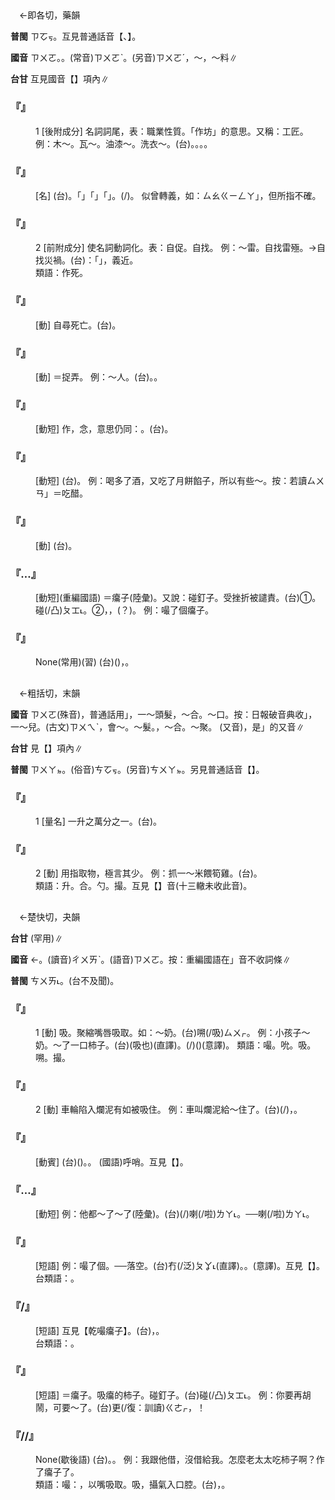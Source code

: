 
=={{ruby|作|ㄗㄨㄛ}}==

　←即各切，藥韻{{ruby|＝|ㄗㄨㄛˋ}}

'''普閩''' <rt>ㄗㆦㆶ</rt>。互見普通話音【{{ruby|作|ㄗㄨㄛˋ}}、{{ruby|作|ㄗㄨㄛˊ}}】。

'''國音''' <rt>ㄗㄨㄛ</rt>。{{ruby|←|ㄗㄨㄛˋ}}。(常音)<rt>ㄗㄨㄛˋ</rt>。(另音)<rt>ㄗㄨㄛˊ</rt>，～{{ruby|踐|·ㄐㄧㄢ}}，～料∥

'''台甘''' 互見國音【{{ruby|作|ㄗㄨㄛˋ}}】項內∥

    

==='''『{{ruby|作|ㄗㄨㄛ}}』'''===
:1  [後附成分] 名詞詞尾，表：職業性質。「作坊」的意思。又稱：工匠。 例：木～。瓦～。油漆～。洗衣～。(台){{ruby|木|ㆠㄚㆵ ͘}}{{ruby|匠|ㄑㄧㆧ˫}}{{ruby|/|ㄑㄧㆫ˫}}。{{ruby|塗|ㄊㆦˊ}}{{ruby|水|ㄗㄨㄧˋ}}{{ruby|司|ㄙㄞ}}{{ruby|父|ㄏㄨ˫}}。{{ruby|油|ㄧㄨˊ}}{{ruby|漆|ㄘㄚㆵ}}{{ruby|工|ㄍㄤ}}。{{ruby|洗|ㄙㆤˋ}}{{ruby|衫|ㄙㆩ}}{{ruby|間|ㄍㄧㄥ}}。
    

==='''『{{ruby|作|ㄗㄨㄛ}}{{ruby|坊|·ㄈㄤ}}』'''===
: [名] (台){{ruby|古|ㄍㆦˋ}}{{ruby|早|ㄗㄚˋ}}{{ruby|做|ㄗㄨㆤ˪}}{{ruby|/|ㄗㄜ˪}}{{ruby|手|ㄑㄧㄨˋ}}{{ruby|工|ㄍㄤ}}{{ruby|藝|ㆣㆤ˫}}{{ruby|或|ㄧㄚㆷ ͘}}{{ruby|是|ㄒㄧ˫}}{{ruby|加|ㄍㄚ}}{{ruby|工|ㄍㄤ}}{{ruby|場|ㄉㄧㆧˊ}}{{ruby|/|ㄉㄧㆫˊ}}。{{ruby|意|ㄧ˪}}{{ruby|思|ㄙㄨ˪}}{{ruby|像|ㄑㄧㆫ˫}}{{ruby|/|ㄑㄧㆧ˫}}「{{ruby|洗|ㄙㆤˋ}}{{ruby|衫|ㄙㆩ}}{{ruby|間|ㄍㄧㄥ}}」{{ruby|丌|ㆤ}}「{{ruby|間|ㄍㄧㄥ}}」{{ruby|台|ㄉㄞˊ}}{{ruby|灣|ㄨㄢˊ}}{{ruby|古|ㄍㆦˋ}}{{ruby|早|ㄗㄚˋ}}{{ruby|有|ㄨ˫}}「{{ruby|牛|ㆣㄨˊ}}{{ruby|磨|ㆠㄜ˫}}{{ruby|間|ㄍㄧㄥ}}」。{{ruby|是|ㄒㄧ˫}}{{ruby|利|ㄌㄧ˫}}{{ruby|用|ㄧㆲ˫}}{{ruby|/|ㄧㄥ˫}}{{ruby|牛|ㆣㄨˊ}}{{ruby|力|ㄌㄚㆵ ͘}}{{ruby|拖|ㄊㄨㄚ}}(/{{ruby|挨|ㄨㆤ}}{{ruby|/|ㆤ}}){{ruby|研|ㆣㄧㄥˋ}}{{ruby|粉|ㄏㄨㄣˋ}}{{ruby|丌|ㆤ}}{{ruby|家|ㄍㄚ}}{{ruby|庭|ㄉㄧㄥˊ}}{{ruby|工|ㄍㄤ}}{{ruby|業|ㆣㄧㄚㆴ ͘}}。 似曾轉義，如：{{ruby|「|ㄎㄚ}}<rt>ㄙㄠ</rt><rt>ㄍㄧㄥ</rt><rt>ㄚ</rt>」，但所指不確。
    

==='''『{{ruby|作|ㄗㄨㄛ}}』'''===
:2  [前附成分] 使名詞動詞化。表：自促。自找。 例：～雷。自找雷殛。→自找災禍。(台){{ruby|按|ㄢ˪}}：{{ruby|台|ㄉㄞˊ}}{{ruby|語|ㆣㄨˋ}}{{ruby|/|ㆣㄧˋ}}{{ruby|有|ㄨ˫}}「{{ruby|雷|ㄌㄨㄧˊ}}{{ruby|工|ㄍㆲ}}{{ruby|仔|ㄚ}}{{ruby|點|ㄉㄧㆰˋ}}{{ruby|心|ㄒㄧㆬ}}」，義近。
:類語：作死。
:
    

==='''『{{ruby|作|ㄗㄨㄛ}}{{ruby|死|ㄙˇ}}』'''===
: [動] 自尋死亡。(台){{ruby|家|ㄍㄚ}}{{ruby|己|ㄉㄧ˫}}{{ruby|/|ㄍㄧ˫}}{{ruby|尋|ㄘㄨㆤ˫}}{{ruby|/|ㄘㆤ˫}}{{ruby|死|·ㄒㄧˋ}}{{ruby|路|ㄌㆦ˫}}。
    

==='''『{{ruby|作|ㄗㄨㄛ}}{{ruby|弄|ㄋㄨㄥˋ}}』'''===
: [動] ＝捉弄。 例：～人。(台){{ruby|創|ㄘㆲ˪}}{{ruby|治|ㄉㄧ˫}}{{ruby|人|ㄌㄤˊ}}。{{ruby|共|ㄍㄚ˫}}{{ruby|人|ㄌㄤˊ}}{{ruby|創|ㄘㆲ˪}}{{ruby|景|ㄍㄧㄥˋ}}。
    

==='''『{{ruby|作|ㄗㄨㄛ}}{{ruby|揖|ㄧ}}』'''===
: [動短] 作，念{{ruby|：|ㄗㄨㄛ}}，意思仍同：{{ruby|作|ㄗㄨㄛˋ}}。(台){{ruby|揖|ㄧㆴ}}{{ruby|禮|ㄌㆤˋ}}。
    

==='''『{{ruby|作|ㄗㄨㄛ}}{{ruby|酸|ㄙㄨㄢ}}』'''===
: [動短] (台){{ruby|胃|ㄨㄧ˫}}{{ruby|溢|ㄧㆤㆶ}}{{ruby|酸|ㄙㆭ}}。 例：喝多了酒，又吃了月餅餡子，所以有些～。按：若讀{{ruby|「|ㄗㄨㄛˋ}}<rt>ㄙㄨㄢ</rt>」＝吃醋。
    

==='''『{{ruby|打|ㄉㄚˇ}}{{ruby|夜|ㄧㄝˋ}}{{ruby|作|ㄗㄨㄛ}}』'''===
: [動] (台){{ruby|做|ㄗㄨㆤ˪}}{{ruby|/|ㄗㄜ˪}}{{ruby|暝|ㄇㄧˊ}}{{ruby|/|ㄇㆤˊ}}{{ruby|工|ㄍㄤ}}。
    

==='''『{{ruby|作|ㄗㄨㄛ}}…{{ruby|癟|ㄅㄧㄝˇ}}{{ruby|子|·ㄗˇ}}』'''===
: [動短](重編國語) ＝{{ruby|嘬|ㄗㄨㄛ}}癟子(陸彙)。又說：碰釘子。受挫折被譴責。(台)①{{ruby|碰|ㄆㆲ˪}}{{ruby|釘|ㄉㄧㄥ}}{{ruby|/|ㄉㄢ˪}}。{{ruby|食|ㄐㄧㄚㆷ ͘}}碰(/凸)<rt>ㄆㆲ˪</rt>{{ruby|餅|ㄅㄧㆩˋ}}。②{{ruby|失|ㄒㄧㆴ}}{{ruby|敗|ㄅㄞ˫}}，{{ruby|膜|ㄇㆦㆷ ͘}}{{ruby|去|·ㄎㄧ˪}}，{{ruby|<mark>&#xffb5a;</mark>|ㆰˋ}}{{ruby|扁|ㄅㆪˋ}}{{ruby|膏|ㄍㄜˊ}}(？)。 例：嘬了個癟子。
    

==='''『{{ruby|你|ㄋㄧˇ}}{{ruby|就|ㄐㄧㄡˋ}}{{ruby|作|ㄗㄨㄛ}}{{ruby|吧|ㄅㄚ}}』'''===
: None(常用)(習) (台){{ruby|汝|ㄌㄧˋ}}{{ruby|敢|ㄍㆩˋ}}{{ruby|<mark>&#xffa49;</mark>|ㆠㆤㆷ}}{{ruby|/|ㆠㄨㆤㆷ}}{{ruby|做|ㄗㄨㆤ˪}}{{ruby|/|ㄗㄜ˪}}({{ruby|歹|ㄆㄞˋ}}{{ruby|/|ㄆㆮˋ}}{{ruby|事|ㄙㄨ˫}})，{{ruby|做|ㄗㄨㆤ˪}}{{ruby|/|ㄗㄜ˪}}{{ruby|汝|·ㄌㄧˋ}}{{ruby|去|·ㄎㄧ˪}}{{ruby|做|ㄗㄨㆤ˪}}{{ruby|/|ㄗㄜ˪}}。
    

=={{ruby|撮|ㄗㄨㄛ}}==

　←粗括切，末韻

'''國音''' <rt>ㄗㄨㄛ</rt>(殊音){{ruby|＝|ㄗㄨㄛˇ}}，普通話用{{ruby|「|ㄗㄨㄛˇ}}」，一～頭髮{{ruby|。|ㄘㄨㄛ}}，～合。～口。按：日報破音典收」{{ruby|(語)|ㄗㄨㄛˇ}}，一～兒。(古文)<rt>ㄗㄨㄟˋ</rt>，會～。～髮。{{ruby|(語)|ㄘㄨㄛ}}，～合。～聚。 (又音){{ruby|(文)|ㄘㄨㄛˋ}}，是{{ruby|「|ㄘㄨㄛ}}」的又音∥

'''台甘''' 見【{{ruby|撮|ㄗㄨㄛˇ}}】項內∥

'''普閩''' <rt>ㄗㄨㄚㆵ</rt>。(俗音)<rt>ㄘㆦㆶ</rt>。(另音)<rt>ㄘㄨㄚㆵ</rt>{{ruby|、|ㄗㄨㄚㆵ}}。另見普通話音【{{ruby|撮|ㄘㄨㄛ}}】。

    

==='''『{{ruby|撮|ㄗㄨㄛ}}』'''===
:1  [量名] 一升之萬分之一。(台){{ruby|一|ㄐㄧㆵ ͘}}{{ruby|升|ㄐㄧㄣ}}{{ruby|之|ㄐㄧ}}{{ruby|萬|ㆠㄢ˫}}{{ruby|分|ㄏㄨㄣ˫}}{{ruby|之|ㄐㄧ}}{{ruby|一|ㄧㆵ}}。
    

==='''『{{ruby|撮|ㄗㄨㄛ}}』'''===
:2  [動] 用指取物，極言其少。 例：抓一～米餵筍雞。(台){{ruby|<mark>&#xffbdd;</mark>|ㄇㄧㄝ}}{{ruby|一|ㄐㄧㆵ ͘}}{{ruby|撮|ㄘㆦㆶ}}{{ruby|米|ㆠㄧˋ}}{{ruby|飼|ㄑㄧ˫}}{{ruby|雞|ㄍㄨㆤ}}{{ruby|/|ㄍㆤ}}{{ruby|仔|ㄚ}}{{ruby|囝|ㄍㆩˋ}}{{ruby|/|ㄍㄧㆩˋ}}。
:類語：升。合。勺。撮。互見【{{ruby|撮|ㄗㄨㄛˇ}}】音(十三轍未收此音)。
:
    

=={{ruby|嘬|ㄗㄨㄛ}}==

　←楚快切，夬韻{{ruby|＝|ㄔㄨㄞˋ}}

'''台甘''' {{ruby|(文)|ㄗㄨㆤ˪}}(罕用)∥

'''國音''' {{ruby|(語)|ㄗㄨㄛ}}←{{ruby|(文)|ㄔㄨㄞˋ}}。(讀音)<rt>ㄔㄨㄞˋ</rt>。(語音)<rt>ㄗㄨㄛ</rt>。按：重編國語在{{ruby|「|ㄗㄨㄛ}}」音不收詞條∥

'''普閩''' <rt>ㄘㄨㄞ˪</rt>{{ruby|。|ㄘㄨㆤ˪}}。(台不及聞)。

    

==='''『{{ruby|嘬|ㄗㄨㄛ}}』'''===
:1  [動] {{ruby|吮|ㄕㄨㄣˇ}}吸。聚縮嘴唇吸取。如：～奶。(台)嗍(/吸)<rt>ㄙㄨㆷ</rt>。 例：小孩子～奶。～了一口柿子。(台){{ruby|嗍|ㄙㄨㆷ}}(吸也){{ruby|一|ㄐㄧㆵ ͘}}{{ruby|嘴|ㄘㄨㄧ˪}}{{ruby|柿|ㄎㄧ˫}}{{ruby|仔|ㄚ}}(直譯)。{{ruby|食|ㄐㄧㄚㆷ ͘}}{{ruby|軟|ㄋㆭˋ}}{{ruby|柿|ㄎㄧ˫}}(/{{ruby|浸|ㄐㄧㆬ˪}}{{ruby|柿|ㄎㄧ˫}}){{ruby|時|ㄒㄧˊ}}{{ruby|用|ㄧㆲ˫}}{{ruby|/|ㄧㄥ˫}}{{ruby|嘴|ㄘㄨㄧ˪}}{{ruby|嗍|ㄙㄨㆷ}}({{ruby|一|ㄐㄧㆵ ͘}}{{ruby|下|·ㆤ˫}})(意譯)。 類語：嘬。吮。吸。嗍。撮。
    

==='''『{{ruby|嘬|ㄗㄨㄛ}}』'''===
:2  [動] 車輪陷入爛泥有如被吸住。 例：車叫爛泥給～住了。(台){{ruby|車|ㄑㄧㄚ}}{{ruby|輦|ㄌㄧㄢˋ}}{{ruby|陷|ㄏㆰ˫}}(/{{ruby|<mark>&#xffafc;</mark>|ㄌㄚㆴ}}){{ruby|落|ㄌㄜㆷ ͘}}{{ruby|去|·ㄎㄧ˪}}{{ruby|爛|ㄋㄨㄚ˫}}{{ruby|溝|ㄍㆦ}}{{ruby|糜|ㄇㄞˊ}}{{ruby|/|ㄇㄨㆤˊ}}{{ruby|/|ㆠㆤˊ}}，{{ruby|付|ㄏㆦ˫}}{{ruby|塗|ㄊㆦˊ}}{{ruby|吸|ㄎㄧㆴ}}{{ruby|/|ㄙㄨㆷ}}{{ruby|住|ㄉㄧㄠˊ}}{{ruby|咧|ㄌㆤ˪}}。
    

==='''『{{ruby|嘬|ㄗㄨㄛ}}{{ruby|嘴|ㄗㄨㄟˇ}}』'''===
: [動賓] (台){{ruby|攝|ㄌㄧㄚㆴ}}{{ruby|嘴|ㄘㄨㄧ˪}}({{ruby|呼|ㄎㆦ}}{{ruby|<mark>&#xf9057;</mark>|ㄙㄨㆵ ͘}}{{ruby|仔|ㄚ}})。{{ruby|將|ㄐㄧㆲ}}{{ruby|嘴|ㄘㄨㄧ˪}}{{ruby|收|ㄒㄧㄨ}}{{ruby|束|ㄙㆦㆶ}}{{ruby|合|ㄍㄚㆴ}}{{ruby|倚|ㄨㄚˋ}}{{ruby|格|ㄍㆤㆷ}}{{ruby|尖|ㄐㄧㆰ}}{{ruby|尖|ㄐㄧㆰ}}。 (國語)呼哨。互見【{{ruby|撮|ㄘㄨㄛ}}{{ruby|口|ㄎㄡˇ}}】。
    

==='''『{{ruby|嘬|ㄗㄨㄛ}}…{{ruby|腮|ㄙㄞ}}』'''===
: [動短] 例：他都～了～了(陸彙)。(台){{ruby|伊|ㄧ}}{{ruby|丌|ㆤ}}{{ruby|嘴|ㄘㄨㄧ˪}}{{ruby|頰|ㄆㄨㆤˋ}}{{ruby|/|ㄆㆤˋ}}{{ruby|著|ㄉㄧㄜㆷ}}(/{{ruby|都|ㄉㄜ˫}}){{ruby|瘼|ㄇㆦㆷ}}{{ruby|瘼|ㄇㆦㆷ}}{{ruby|落|ㄌㄜㆷ ͘}}{{ruby|去|·ㄎㄧ˪}}喇(/啦)<rt>ㄌㄚ˪</rt>。──{{ruby|老|ㄌㄠ˫}}喇(/啦)<rt>ㄌㄚ˪</rt>。
    

==='''『{{ruby|嘬|ㄗㄨㄛ}}{{ruby|癟|ㄅㄧㄝˇ}}{{ruby|子|·ㄗˇ}}』'''===
: [短語] 例：嘬了個{{ruby|癟|ㄅㄧㄝˇ}}{{ruby|子|·ㄗˇ}}。──落空。(台){{ruby|吸|ㄙㄨㆷ}}{{ruby|著|ㄉㄧㄜㆷ ͘}}冇(/泛)<rt>ㄆㆩ˪</rt>{{ruby|丌|ㆤ}}(直譯)。{{ruby|嗍|ㄙㄨㆷ}}{{ruby|無|ㆠㄜˊ}}{{ruby|膏|ㄍㄜ}}。{{ruby|摸|ㆠㆲ}}{{ruby|鼻|ㄆㆪ˫}}(意譯)。互見【{{ruby|作|ㄗㄨㄛ}}{{ruby|癟|ㄅㄧㄝˇ}}{{ruby|子|·ㄗˇ}}】。
:台類語：{{ruby|拈|ㄌㄧㆰ}}{{ruby|著|ㄉㄧㄜㆷ ͘}}{{ruby|歹|ㄆㄞˋ}}{{ruby|/|ㄆㆮˋ}}{{ruby|鬮|ㄎㄠ}}。
:
    

==='''『{{ruby|嘬|ㄗㄨㄛ}}/{{ruby|作|ㄗㄨㄛ}}{{ruby|癟|ㄅㄧㄝˇ}}{{ruby|子|·ㄗˇ}}』'''===
: [短語] 互見【乾嘬癟子】。(台){{ruby|發|ㄏㄨㄚㆵ}}{{ruby|生|ㄒㄧㄥ}}{{ruby|失|ㄒㄧㆴ}}{{ruby|敗|ㄅㄞ˫}}，{{ruby|敗|ㄅㄞ˫}}{{ruby|板|ㄅㄢˋ}}。
:台類語：{{ruby|食|ㄐㄧㄚㆷ ͘}}{{ruby|著|ㄉㄧㄜㆷ ͘}}{{ruby|<mark>&#xf90a3;</mark>|ㄍㆪ}}{{ruby|/|ㄍㆤ}}。
:
    

==='''『{{ruby|嘬|ㄗㄨㄛ}}{{ruby|癟|ㄅㄧㄝˇ}}{{ruby|子|·ㄗˇ}}』'''===
: [短語] ＝{{ruby|作|ㄗㄨㄛ}}癟子。吸癟的柿子。碰釘子。(台){{ruby|食|ㄐㄧㄚㆷ ͘}}碰(/凸)<rt>ㄆㆲ˪</rt>{{ruby|餅|ㄅㄧㆩˋ}}{{ruby|喔|ㆦ˪}}。 例：你要再胡鬧，可要～了。(台){{ruby|汝|ㄌㄧˋ}}{{ruby|若|ㄋㄚ˫}}{{ruby|<mark>&#xffa49;</mark>|ㆠㆤㆷ}}{{ruby|/|ㆠㄨㆤㆷ}}更(/復：訓讀)<rt>ㄍㄜㆷ</rt>{{ruby|再|ㄗㄞ˪}}{{ruby|吵|ㄘㄚ˪}}，{{ruby|是|ㄒㄧ˫}}{{ruby|會|ㄨㆤ˫}}{{ruby|/|ㆤ˫}}{{ruby|食|ㄐㄧㄚㆷ ͘}}{{ruby|碰|ㄆㆲ˪}}{{ruby|餅|ㄅㄧㆩˋ}}{{ruby|喔|ㆦ˪}}！
    

==='''『{{ruby|老|ㄌㄠˇ}}{{ruby|太|ㄊㄞˋ}}{{ruby|太|ㄊㄞˋ}}{{ruby|吃|ㄔ}}{{ruby|柿|ㄕˋ}}{{ruby|子|·ㄗˇ}}/{{ruby|嘬|ㄗㄨㄛ}}{{ruby|癟|ㄅㄧㄝˇ}}{{ruby|子|·ㄗˇ}}/{{ruby|被|ㄅㄟˋ}}{{ruby|拒|ㄐㄩˋ}}{{ruby|絕|ㄐㄩㄝˊ}}』'''===
: None(歇後語) (台){{ruby|摸|ㆠㆲ}}{{ruby|/|ㄇㆦ}}{{ruby|鼻|ㄆㆪ˫}}。{{ruby|衰|ㄙㄨㆤ}}{{ruby|<mark>&#xffb4e;</mark>|ㆠㄞˋ}}。 例：我跟他借，沒借給我。怎麼老太太吃柿子啊？作了癟子了。
:類語：嘬：{{ruby|吮|ㄕㄨㄣˇ}}，以嘴吸取。吸，攝氣入口腔。(台){{ruby|咠|ㄑㄧㆴ}}，{{ruby|以|ㄧˋ}}{{ruby|唇|ㄉㄨㄣˊ}}{{ruby|吮|ㄗㆭ˫}}{{ruby|吸|ㄎㄧㆴ}}。
:
    

